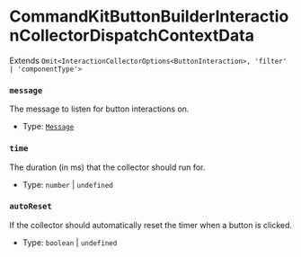 # CommandKitButtonBuilderInteractionCollectorDispatchContextData

Extends `Omit<InteractionCollectorOptions<ButtonInteraction>, 'filter' | 'componentType'>`

### `message`

The message to listen for button interactions on.

- Type: [`Message`](https://discord.js.org/docs/packages/discord.js/main/Message:Class)

### `time`

The duration (in ms) that the collector should run for.

- Type: `number` | `undefined`

### `autoReset`

If the collector should automatically reset the timer when a button is clicked.

- Type: `boolean` | `undefined`
